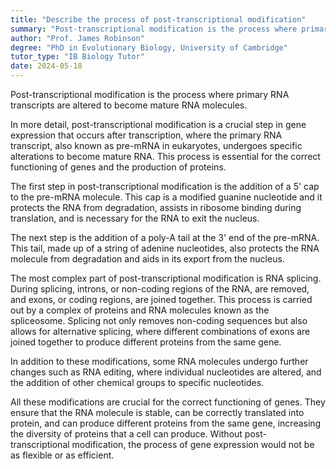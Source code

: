 ```yaml
---
title: "Describe the process of post-transcriptional modification"
summary: "Post-transcriptional modification is the process where primary RNA transcripts are altered to become mature RNA molecules."
author: "Prof. James Robinson"
degree: "PhD in Evolutionary Biology, University of Cambridge"
tutor_type: "IB Biology Tutor"
date: 2024-05-18
---
```


Post-transcriptional modification is the process where primary RNA transcripts are altered to become mature RNA molecules.

In more detail, post-transcriptional modification is a crucial step in gene expression that occurs after transcription, where the primary RNA transcript, also known as pre-mRNA in eukaryotes, undergoes specific alterations to become mature RNA. This process is essential for the correct functioning of genes and the production of proteins.

The first step in post-transcriptional modification is the addition of a 5' cap to the pre-mRNA molecule. This cap is a modified guanine nucleotide and it protects the RNA from degradation, assists in ribosome binding during translation, and is necessary for the RNA to exit the nucleus.

The next step is the addition of a poly-A tail at the 3' end of the pre-mRNA. This tail, made up of a string of adenine nucleotides, also protects the RNA molecule from degradation and aids in its export from the nucleus.

The most complex part of post-transcriptional modification is RNA splicing. During splicing, introns, or non-coding regions of the RNA, are removed, and exons, or coding regions, are joined together. This process is carried out by a complex of proteins and RNA molecules known as the spliceosome. Splicing not only removes non-coding sequences but also allows for alternative splicing, where different combinations of exons are joined together to produce different proteins from the same gene.

In addition to these modifications, some RNA molecules undergo further changes such as RNA editing, where individual nucleotides are altered, and the addition of other chemical groups to specific nucleotides.

All these modifications are crucial for the correct functioning of genes. They ensure that the RNA molecule is stable, can be correctly translated into protein, and can produce different proteins from the same gene, increasing the diversity of proteins that a cell can produce. Without post-transcriptional modification, the process of gene expression would not be as flexible or as efficient.
    
